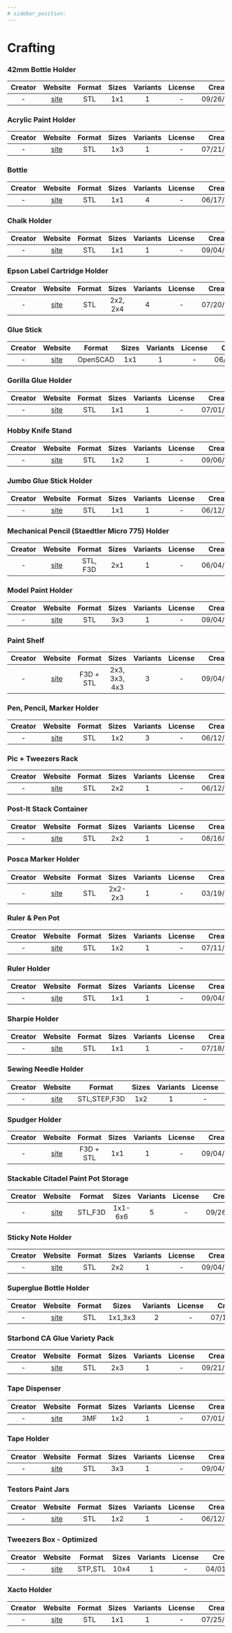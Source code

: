 ```yaml
---
# sidebar_position:
---
```


# Crafting

### 42mm Bottle Holder
| Creator | Website | Format | Sizes | Variants | License | Created |
| :-: | :-: | :-: | :-: | :-: | :-: | :-: |
| - | [site](https://thangs.com/designer/LengAwaits/3d-model/Gridfinity%25201x1%252042mm%2520Bottle%2520Holder%2520-%2520Fits%2520120ml%2520Chubby%2520Gorilla%2520e-Liquid%2520Bottles-196488) | STL | 1x1 | 1 | - | 09/26/2022 |

### Acrylic Paint Holder
| Creator | Website | Format | Sizes | Variants | License | Created |
| :-: | :-: | :-: | :-: | :-: | :-: | :-: |
| - | [site](https://www.printables.com/model/245563-gridfinity-acrylic-paint-holder) | STL | 1x3 | 1 | - | 07/21/2022 |

### Bottle
| Creator | Website | Format | Sizes | Variants | License | Created |
| :-: | :-: | :-: | :-: | :-: | :-: | :-: |
| - | [site](https://thangs.com/designer/NKCVic/3d-model/Gridfinity%2520Bottle-62763) | STL | 1x1 | 4 | - | 06/17/2022 |

### Chalk Holder
| Creator | Website | Format | Sizes | Variants | License | Created |
| :-: | :-: | :-: | :-: | :-: | :-: | :-: |
| - | [site](https://thangs.com/designer/doubleyuhtee/3d-model/Gridfinity%25201x1%2520chalk%2520holder-65847) | STL | 1x1 | 1 | - | 09/04/2022 |

### Epson Label Cartridge Holder
| Creator | Website | Format | Sizes | Variants | License | Created |
| :-: | :-: | :-: | :-: | :-: | :-: | :-: |
| - | [site](https://social.thangs.com/m/201086) | STL | 2x2, 2x4 | 4 | - | 07/20/2022 |

### Glue Stick
| Creator | Website | Format | Sizes | Variants | License | Created |
| :-: | :-: | :-: | :-: | :-: | :-: | :-: |
| - | [site](https://github.com/vector76/gridfinity_openscad/blob/main/gridfinity_glue_stick.scad) | OpenSCAD | 1x1 | 1 | - | 06/12/2022 |

### Gorilla Glue Holder
| Creator | Website | Format | Sizes | Variants | License | Created |
| :-: | :-: | :-: | :-: | :-: | :-: | :-: |
| - | [site](https://www.printables.com/model/185876-gridfinity-gorilla-glue-holder) | STL | 1x1 | 1 | - | 07/01/2022 |

### Hobby Knife Stand
| Creator | Website | Format | Sizes | Variants | License | Created |
| :-: | :-: | :-: | :-: | :-: | :-: | :-: |
| - | [site](https://thangs.com/designer/anonym_xxl/3d-model/2x1GridfinityHobbyKnifeStand.stl-321683) | STL | 1x2 | 1 | - | 09/06/2022 |

### Jumbo Glue Stick Holder
| Creator | Website | Format | Sizes | Variants | License | Created |
| :-: | :-: | :-: | :-: | :-: | :-: | :-: |
| - | [site](https://thangs.com/designer/kc0rpm/3d-model/Jumbo%20Glue%20Stick%20Holder.stl-74462) | STL | 1x1 | 1 | - | 06/12/2022 |

### Mechanical Pencil (Staedtler Micro 775) Holder
| Creator | Website | Format | Sizes | Variants | License | Created |
| :-: | :-: | :-: | :-: | :-: | :-: | :-: |
| - | [site](https://www.printables.com/model/498295-gridfinity-mechanical-pencil-holder-mars-staedtler) | STL, F3D | 2x1 | 1 | - | 06/04/2023 |

### Model Paint Holder
| Creator | Website | Format | Sizes | Variants | License | Created |
| :-: | :-: | :-: | :-: | :-: | :-: | :-: |
| - | [site](https://thangs.com/designer/pussyNugget/3d-model/Gridfinity%20model%20paint%20organiser-75049) | STL | 3x3 | 1 | - | 09/04/2022 |

### Paint Shelf
| Creator | Website | Format | Sizes | Variants | License | Created |
| :-: | :-: | :-: | :-: | :-: | :-: | :-: |
| - | [site](https://thangs.com/designer/bigbrisco/3d-model/%23Gridfinity%20Paint%20Shelf-62255) | F3D + STL | 2x3, 3x3, 4x3 | 3 | - | 09/04/2022 |

### Pen, Pencil, Marker Holder
| Creator | Website | Format | Sizes | Variants | License | Created |
| :-: | :-: | :-: | :-: | :-: | :-: | :-: |
| - | [site](https://thangs.com/designer/ZackFreedman/3d-model/Gridfinity%2520Pen%252C%2520Pencil%252C%2520and%2520Marker%2520Holders-60745) | STL | 1x2 | 3 | - | 06/12/2022 |

### Pic + Tweezers Rack
| Creator | Website | Format | Sizes | Variants | License | Created |
| :-: | :-: | :-: | :-: | :-: | :-: | :-: |
| - | [site](https://thangs.com/designer/ZackFreedman/3d-model/Gridfinity%20Pick%20%2B%20Tweezer%20Racks-60742) | STL | 2x2 | 1 | - | 06/12/2022 |

### Post-It Stack Container
| Creator | Website | Format | Sizes | Variants | License | Created |
| :-: | :-: | :-: | :-: | :-: | :-: | :-: |
| - | [site](https://www.printables.com/model/251977-gridfinity-post-it-stack-container) | STL | 2x2 | 1 | - | 08/16/2022 |

### Posca Marker Holder
| Creator | Website | Format | Sizes | Variants | License | Created |
| :-: | :-: | :-: | :-: | :-: | :-: | :-: |
| - | [site](https://www.printables.com/model/811375-posca-marker-holder-for-gridfinity) | STL | 2x2-2x3 | 1 | - | 03/19/2024 |

### Ruler & Pen Pot
| Creator | Website | Format | Sizes | Variants | License | Created |
| :-: | :-: | :-: | :-: | :-: | :-: | :-: |
| - | [site](https://thangs.com/designer/obscuresausage/3d-model/%2523Gridfinity%2520-%2520Ruler%2520%2526%2520Pen%2520Pot-75753) | STL | 1x2 | 1 | - | 07/11/2022 |

### Ruler Holder
| Creator | Website | Format | Sizes | Variants | License | Created |
| :-: | :-: | :-: | :-: | :-: | :-: | :-: |
| - | [site](https://thangs.com/designer/atrimbletlr/3d-model/Gridfinity%2520Ruler%2520Holder-74621) | STL | 1x1 | 1 | - | 09/04/2022 |

### Sharpie Holder
| Creator | Website | Format | Sizes | Variants | License | Created |
| :-: | :-: | :-: | :-: | :-: | :-: | :-: |
| - | [site](https://thangs.com/mythangs/file/191487) | STL | 1x1 | 1 | - | 07/18/2022 |

### Sewing Needle Holder
| Creator | Website | Format | Sizes | Variants | License | Created |
| :-: | :-: | :-: | :-: | :-: | :-: | :-: |
| - | [site](https://www.printables.com/model/283716-gridfinity-needle-holder) | STL,STEP,F3D | 1x2 | 1 | - | 10/07/2023 |

### Spudger Holder
| Creator | Website | Format | Sizes | Variants | License | Created |
| :-: | :-: | :-: | :-: | :-: | :-: | :-: |
| - | [site](https://www.printables.com/model/256886) | F3D + STL | 1x1 | 1 | - | 09/04/2022 |

### Stackable Citadel Paint Pot Storage
| Creator | Website | Format | Sizes | Variants | License | Created |
| :-: | :-: | :-: | :-: | :-: | :-: | :-: |
| - | [site](https://www.printables.com/model/267790-gridfinity-stackable-citadel-paint-pot-storage) | STL,F3D | 1x1-6x6 | 5 | - | 09/26/2022 |

### Sticky Note Holder
| Creator | Website | Format | Sizes | Variants | License | Created |
| :-: | :-: | :-: | :-: | :-: | :-: | :-: |
| - | [site](https://thangs.com/designer/Robot_taco_sauce/3d-model/Gridfinity%2520sticky%2520note%2520holder.stl-194948) | STL | 2x2 | 1 | - | 09/04/2022 |

### Superglue Bottle Holder
| Creator | Website | Format | Sizes | Variants | License | Created |
| :-: | :-: | :-: | :-: | :-: | :-: | :-: |
| - | [site](https://www.printables.com/model/177516-gridfinity-box-for-superglue-bottles) | STL | 1x1,3x3 | 2 | - | 07/19/2022 |

### Starbond CA Glue Variety Pack
| Creator | Website | Format | Sizes | Variants | License | Created |
| :-: | :-: | :-: | :-: | :-: | :-: | :-: |
| - | [site](https://www.printables.com/model/280137-starbond-ca-glue-variety-pack-holder-3-2oz-bottles) | STL | 2x3 | 1 | - | 09/21/2022 |

### Tape Dispenser
| Creator | Website | Format | Sizes | Variants | License | Created |
| :-: | :-: | :-: | :-: | :-: | :-: | :-: |
| - | [site](https://www.printables.com/model/234669-gridfinity-tape-dispenser) | 3MF | 1x2 | 1 | - | 07/01/2022 |

### Tape Holder
| Creator | Website | Format | Sizes | Variants | License | Created |
| :-: | :-: | :-: | :-: | :-: | :-: | :-: |
| - | [site](https://thangs.com/designer/bcsmithies/3d-model/Gridfinity%203x3%20Tape%20Holder-72448) | STL | 3x3 | 1 | - | 09/04/2022 |

### Testors Paint Jars
| Creator | Website | Format | Sizes | Variants | License | Created |
| :-: | :-: | :-: | :-: | :-: | :-: | :-: |
| - | [site](https://thangs.com/designer/me252613057338/3d-model/Gridfinity%2520Testors%25202x3%2520for%25209-74539) | STL | 1x2 | 1 | - | 06/12/2022 |

### Tweezers Box - Optimized
| Creator | Website | Format | Sizes | Variants | License | Created |
| :-: | :-: | :-: | :-: | :-: | :-: | :-: |
| - | [site](https://www.printables.com/model/750357-gridfinity-tweezers-box-optimized) | STP,STL | 10x4 | 1 | - | 04/01/2024 |

### Xacto Holder
| Creator | Website | Format | Sizes | Variants | License | Created |
| :-: | :-: | :-: | :-: | :-: | :-: | :-: |
| - | [site](https://thangs.com/designer/kaspertulstrup/3d-model/%2523gridfinity%2520xacto%2520holder-67913) | STL | 1x1 | 1 | - | 07/25/2022 |
